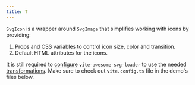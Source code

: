 ```yaml
---
title: T
---
```


`SvgIcon` is a wrapper around `SvgImage` that simplifies working with icons by providing:

1. Props and CSS variables to control icon size, color and transition.
1. Default HTML attributes for the icons.

It is still required to [configure](./loader-api-reference/interfaces/svgloaderoptions) `vite-awesome-svg-loader`
to use the needed [transformations](./guides/available-transformations).
Make sure to check out `vite.config.ts` file in the demo's files below.
